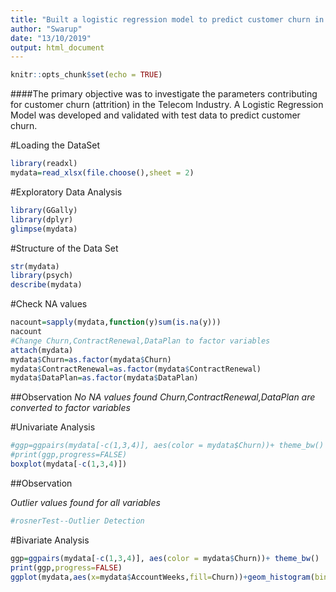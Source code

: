 ---
title: "Built a logistic regression model to predict customer churn in the Telecom industry"
author: "Swarup"
date: "13/10/2019"
output: html_document
---

```{r setup, include=FALSE}
knitr::opts_chunk$set(echo = TRUE)
```

####The primary objective was to investigate the parameters contributing for customer churn (attrition) in the Telecom Industry. A Logistic Regression Model was developed and validated with test data to predict customer churn.

#Loading the DataSet
```{r}
library(readxl)
mydata=read_xlsx(file.choose(),sheet = 2)
```
#Exploratory Data Analysis
```{r}
library(GGally)
library(dplyr)
glimpse(mydata)
```
#Structure of the Data Set
```{r}
str(mydata)
library(psych)
describe(mydata)
```
#Check NA values
```{r}
nacount=sapply(mydata,function(y)sum(is.na(y)))
nacount
#Change Churn,ContractRenewal,DataPlan to factor variables
attach(mydata)
mydata$Churn=as.factor(mydata$Churn)
mydata$ContractRenewal=as.factor(mydata$ContractRenewal)
mydata$DataPlan=as.factor(mydata$DataPlan)
```
##Observation
*No NA values found*
*Churn,ContractRenewal,DataPlan are converted to factor variables*

#Univariate Analysis

```{r}
#ggp=ggpairs(mydata[-c(1,3,4)], aes(color = mydata$Churn))+ theme_bw()
#print(ggp,progress=FALSE)
boxplot(mydata[-c(1,3,4)])
```
##Observation

*Outlier values found for all variables*

```{r}
#rosnerTest--Outlier Detection
```
#Bivariate Analysis
```{r}
ggp=ggpairs(mydata[-c(1,3,4)], aes(color = mydata$Churn))+ theme_bw()
print(ggp,progress=FALSE)
ggplot(mydata,aes(x=mydata$AccountWeeks,fill=Churn))+geom_histogram(binwidth = 50)
```

